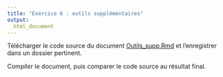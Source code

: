 ```yaml
---
title: "Exercice 6 : outils supplémentaires"
output:
  html_document
---
```


Télécharger le code source du document
<a href="https://rawgit.com/LCULaval/OTC/gh-pages/Outils_supp.Rmd" download>Outils_supp.Rmd</a>
et l'enregistrer dans un dossier pertinent.

Compiler le document, puis comparer le code source au résultat final.